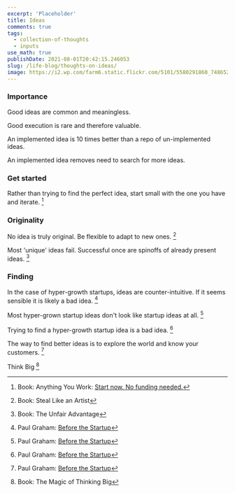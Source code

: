 ```yaml
---
excerpt: 'Placeholder'
title: Ideas
comments: true
tags:
  - collection-of-thoughts
  - inputs
use_math: true
publishDate: 2021-08-01T20:42:15.246053
slug: /life-blog/thoughts-on-ideas/
image: https://i2.wp.com/farm6.static.flickr.com/5101/5580291860_748652b4d8_o.gif
---
```



<Tip content="These apply to side projects and hyper-growth startup" type="alert" />

### Importance

Good ideas are common and meaningless.

Good execution is rare and therefore valuable.

An implemented idea is 10 times better than a repo of un-implemented ideas.

An implemented idea removes need to search for more ideas.

### Get started

Rather than trying to find the perfect idea, start small with the one you have and iterate. [^4]

### Originality

No idea is truly original. Be flexible to adapt to new ones. [^1]

Most 'unique' ideas fail. Successful once are spinoffs of already present ideas. [^2]

### Finding

In the case of hyper-growth startups, ideas are counter-intuitive. If it seems sensible it is likely a bad idea. [^3]

Most hyper-grown startup ideas don't look like startup ideas at all. [^3]

Trying to find a hyper-growth startup idea is a bad idea. [^3]

The way to find better ideas is to explore the world and know your customers. [^3]

Think Big [^5]

[^1]: Book: Steal Like an Artist
[^2]: Book: The Unfair Advantage
[^3]: Paul Graham: [Before the Startup](https://www.youtube.com/watch?v=ii1jcLg-eIQ)
[^4]: Book: Anything You Work: [Start now. No funding needed.](https://sivers.org/startnow)
[^5]: Book: The Magic of Thinking Big
